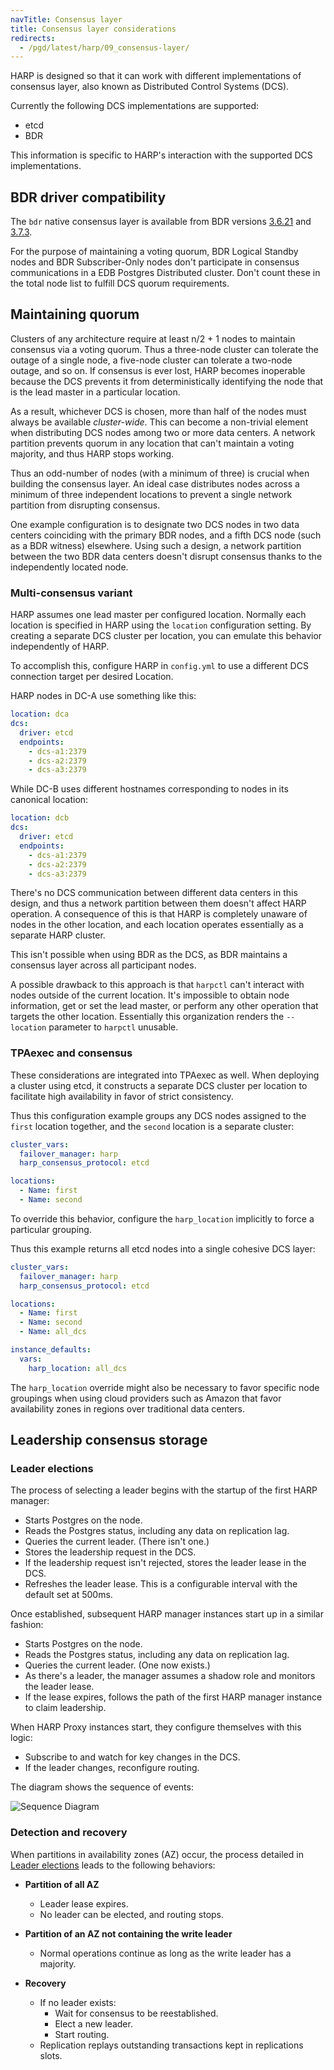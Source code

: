 ```yaml
---
navTitle: Consensus layer
title: Consensus layer considerations
redirects:
  - /pgd/latest/harp/09_consensus-layer/
---
```


HARP is designed so that it can work with different implementations of 
consensus layer, also known as Distributed Control Systems (DCS).

Currently the following DCS implementations are supported:

 - etcd
 - BDR

This information is specific to HARP's interaction with the 
supported DCS implementations.

## BDR driver compatibility

The `bdr` native consensus layer is available from BDR versions 
[3.6.21](/bdr/3.7/release-notes/#bdr-362) 
and [3.7.3](/bdr/3.7/release-notes/#bdr-373).

For the purpose of maintaining a voting quorum, BDR Logical Standby 
nodes and BDR Subscriber-Only nodes don't participate in consensus communications in a EDB Postgres Distributed cluster. Don't count these in the total node list to fulfill DCS quorum requirements.

## Maintaining quorum

Clusters of any architecture require at least n/2 + 1 nodes to maintain 
consensus via a voting quorum. Thus a three-node cluster can tolerate the outage of 
a single node, a five-node cluster can tolerate a two-node outage, and so on. If 
consensus is ever lost, HARP becomes inoperable because the DCS prevents it 
from deterministically identifying the node that is the lead master in a 
particular location.

As a result, whichever DCS is chosen, more than half of the nodes must always 
be available _cluster-wide_. This can become a non-trivial element when 
distributing DCS nodes among two or more data centers. A network partition 
prevents quorum in any location that can't maintain a voting majority, and thus 
HARP stops working.

Thus an odd-number of nodes (with a minimum of three) is crucial when building the 
consensus layer. An ideal case distributes nodes across a minimum of 
three independent locations to prevent a single network partition from 
disrupting consensus.

One example configuration is to designate two DCS nodes in two data centers 
coinciding with the primary BDR nodes, and a fifth DCS node (such as a BDR 
witness) elsewhere. Using such a design, a network partition between the two 
BDR data centers doesn't disrupt consensus thanks to the independently
located node.

### Multi-consensus variant

HARP assumes one lead master per configured location. Normally each 
location is specified in HARP using the `location` configuration setting. 
By creating a separate DCS cluster per location, you can emulate
this behavior independently of HARP.

To accomplish this, configure HARP in `config.yml` to use a different
DCS connection target per desired Location.

HARP nodes in DC-A use something like this:

```yaml
location: dca
dcs:
  driver: etcd
  endpoints:
    - dcs-a1:2379
    - dcs-a2:2379
    - dcs-a3:2379
```

While DC-B uses different hostnames corresponding to nodes in its 
canonical location:

```yaml
location: dcb
dcs:
  driver: etcd
  endpoints:
    - dcs-a1:2379
    - dcs-a2:2379
    - dcs-a3:2379
```

There's no DCS communication between different data centers in this design, 
and thus a network partition between them doesn't affect HARP operation. A 
consequence of this is that HARP is completely unaware of nodes in the other 
location, and each location operates essentially as a separate HARP cluster.

This isn't possible when using BDR as the DCS, as BDR maintains a consensus 
layer across all participant nodes. 

A possible drawback to this approach is that `harpctl` can't interact 
with nodes outside of the current location. It's impossible to obtain 
node information, get or set the lead master, or perform any other operation that 
targets the other location. Essentially this organization renders the 
`--location` parameter to `harpctl` unusable.

### TPAexec and consensus

These considerations are integrated into TPAexec as well. When deploying a
cluster using etcd, it constructs a separate DCS cluster per
location to facilitate high availability in favor of strict consistency.

Thus this configuration example groups any DCS nodes assigned to the `first` location together, and the 
`second` location is a separate cluster:

```yaml
cluster_vars:
  failover_manager: harp
  harp_consensus_protocol: etcd

locations:
  - Name: first
  - Name: second
```

To override this behavior, 
configure the `harp_location` implicitly to force a particular grouping.

Thus this example returns all etcd nodes into a single cohesive DCS layer:

```yaml
cluster_vars:
  failover_manager: harp
  harp_consensus_protocol: etcd

locations:
  - Name: first
  - Name: second
  - Name: all_dcs

instance_defaults:
  vars:
    harp_location: all_dcs
```

The `harp_location` override might also be necessary to favor specific node 
groupings when using cloud providers such as Amazon that favor availability
zones in regions over traditional data centers.

## Leadership consensus storage

### Leader elections

The process of selecting a leader begins with the startup of the first HARP manager:

* Starts Postgres on the node.
* Reads the Postgres status, including any data on replication lag.
* Queries the current leader. (There isn't one.)
* Stores the leadership request in the DCS.
* If the leadership request isn't rejected, stores the leader lease in the DCS.
* Refreshes the leader lease. This is a configurable interval with the default set at 500ms.

Once established, subsequent HARP manager instances start up in a similar fashion:

* Starts Postgres on the node.
* Reads the Postgres status, including any data on replication lag.
* Queries the current leader. (One now exists.)
* As there's a leader, the manager assumes a shadow role and monitors the leader lease.
* If the lease expires, follows the path of the first HARP manager instance to claim leadership.

When HARP Proxy instances start, they configure themselves with this logic:

* Subscribe to and watch for key changes in the DCS.
* If the leader changes, reconfigure routing.

The diagram shows the sequence of events:

![Sequence Diagram](images/HARPsequencediagram.png)

### Detection and recovery

When partitions in availability zones (AZ) occur, the process detailed in [Leader elections](#leader-elections) leads to the following behaviors:

* **Partition of all AZ**
  * Leader lease expires.
  * No leader can be elected, and routing stops.


* **Partition of an AZ not containing the write leader**
  * Normal operations continue as long as the write leader has a majority.


* **Recovery**
  * If no leader exists:
    * Wait for consensus to be reestablished.
    * Elect a new leader.
    * Start routing.
  * Replication replays outstanding transactions kept in replications slots.
 